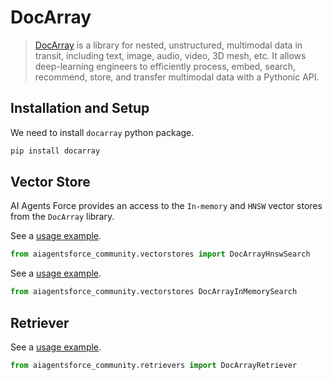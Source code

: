 # DocArray

> [DocArray](https://docarray.jina.ai/) is a library for nested, unstructured, multimodal data in transit, 
> including text, image, audio, video, 3D mesh, etc. It allows deep-learning engineers to efficiently process, 
> embed, search, recommend, store, and transfer multimodal data with a Pythonic API.


## Installation and Setup

We need to install `docarray` python package.

```bash
pip install docarray
```

## Vector Store

AI Agents Force provides an access to the `In-memory` and `HNSW` vector stores from the `DocArray` library.

See a [usage example](/docs/integrations/vectorstores/docarray_hnsw).

```python
from aiagentsforce_community.vectorstores import DocArrayHnswSearch
```
See a [usage example](/docs/integrations/vectorstores/docarray_in_memory).

```python
from aiagentsforce_community.vectorstores DocArrayInMemorySearch
```

## Retriever

See a [usage example](/docs/integrations/retrievers/docarray_retriever).

```python
from aiagentsforce_community.retrievers import DocArrayRetriever
```
